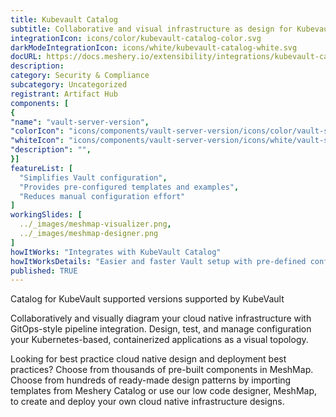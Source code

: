 ```yaml
---
title: Kubevault Catalog
subtitle: Collaborative and visual infrastructure as design for Kubevault Catalog
integrationIcon: icons/color/kubevault-catalog-color.svg
darkModeIntegrationIcon: icons/white/kubevault-catalog-white.svg
docURL: https://docs.meshery.io/extensibility/integrations/kubevault-catalog
description: 
category: Security & Compliance
subcategory: Uncategorized
registrant: Artifact Hub
components: [
{
"name": "vault-server-version",
"colorIcon": "icons/components/vault-server-version/icons/color/vault-server-version-color.svg",
"whiteIcon": "icons/components/vault-server-version/icons/white/vault-server-version-white.svg",
"description": "",
}]
featureList: [
  "Simplifies Vault configuration",
  "Provides pre-configured templates and examples",
  "Reduces manual configuration effort"
]
workingSlides: [
  ../_images/meshmap-visualizer.png,
  ../_images/meshmap-designer.png
]
howItWorks: "Integrates with KubeVault Catalog"
howItWorksDetails: "Easier and faster Vault setup with pre-defined configurations"
published: TRUE
---
```


<p>Catalog for KubeVault supported versions supported by KubeVault</p>
<p>
  Collaboratively and visually diagram your cloud native infrastructure with GitOps-style pipeline
  integration. Design, test, and manage configuration your Kubernetes-based, containerized
  applications as a visual topology.
</p>
<p>
  Looking for best practice cloud native design and deployment best practices? Choose from thousands
  of pre-built components in MeshMap. Choose from hundreds of ready-made design patterns by
  importing templates from Meshery Catalog or use our low code designer, MeshMap, to create and
  deploy your own cloud native infrastructure designs.
</p>
